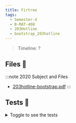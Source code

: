 ```yaml
---
title: Firtree
tags:
  - Semester-4
  - B-MAT-400
  - 203Hotline
  - bootstrap_203hotline
---
```

> Timeline: ?


## Files 📂

:::note 2020 Subject and Files
- [203hotline-bootstrap.pdf](https://github.com/Studio-17/Epitech-Subjects/raw/main/Semester-4/B-MAT-400/203Hotline/bootstrap_203hotline/203hotline-bootstrap.pdf)
:::

## Tests 🤖
<details>
  <summary>Toggle to see the tests</summary>
  <div>
Yo
  </div>
</details>
